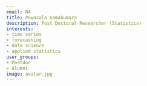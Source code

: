 ```yaml
---
email: NA
title: Puwasala Gamakumara
description: Post Doctoral Researcher (Statistics)
interests:
- time series
- forecasting
- data science
- applied statistics
user_groups:
- Postdoc
- Alumni
image: avatar.jpg
---
```

